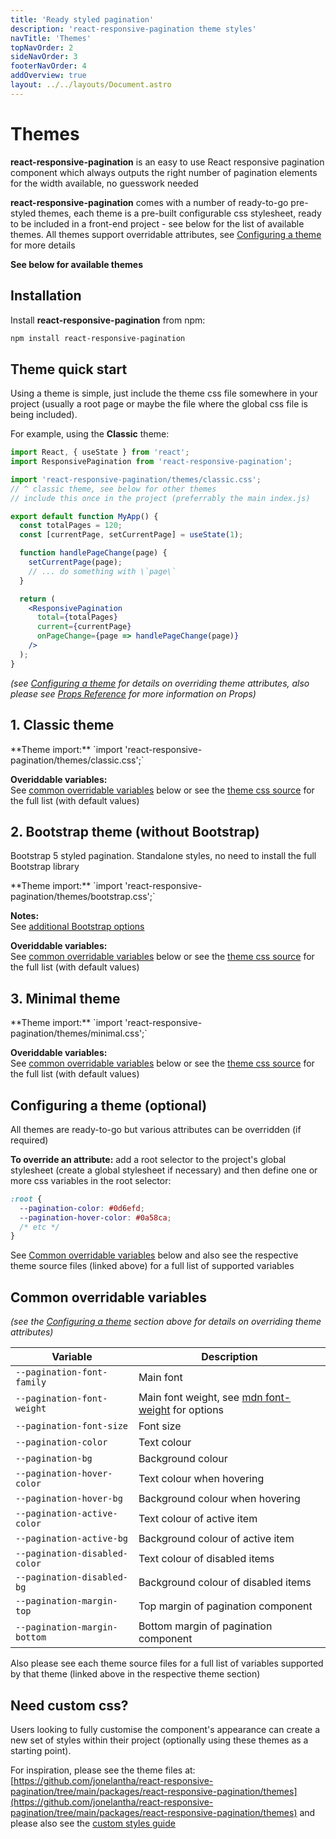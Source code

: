 ```yaml
---
title: 'Ready styled pagination'
description: 'react-responsive-pagination theme styles'
navTitle: 'Themes'
topNavOrder: 2
sideNavOrder: 3
footerNavOrder: 4
addOverview: true
layout: ../../layouts/Document.astro
---
```



# Themes

**react-responsive-pagination** is an easy to use React responsive pagination component which always outputs the right number of pagination elements for the width available, no guesswork needed

**react-responsive-pagination** comes with a number of ready-to-go pre-styled themes, each theme is a pre-built configurable css stylesheet, ready to be included in a front-end project - see below for the list of available themes. All themes support overridable attributes, see [Configuring a theme](#configuring-a-theme-optional) for more details

**See below for available themes**

## Installation

Install **react-responsive-pagination** from npm:

```bash
npm install react-responsive-pagination
```

## Theme quick start

Using a theme is simple, just include the theme css file somewhere in your project (usually a root page or maybe the file where the global css file is being included).

For example, using the **Classic** theme:

```jsx title='MyApp.js'
import React, { useState } from 'react';
import ResponsivePagination from 'react-responsive-pagination';

import 'react-responsive-pagination/themes/classic.css';
// ^ classic theme, see below for other themes
// include this once in the project (preferrably the main index.js)

export default function MyApp() {
  const totalPages = 120;
  const [currentPage, setCurrentPage] = useState(1);

  function handlePageChange(page) {
    setCurrentPage(page);
    // ... do something with \`page\`
  }

  return (
    <ResponsivePagination
      total={totalPages}
      current={currentPage}
      onPageChange={page => handlePageChange(page)}
    />
  );
}
```

_(see [Configuring a theme](#configuring-a-theme-optional) for details on overriding theme attributes, also please see [Props Reference](/props) for more information on Props)_

## 1. Classic theme

<ClassicThemeContainer hasBorder>
  <PaginationRenderer client:load />
</ClassicThemeContainer>

<ThemeAttributes>
**Theme import:**  
`import 'react-responsive-pagination/themes/classic.css';`

**Overiddable variables:**  
See [common overridable variables](#common-overridable-variables) below or see the [theme css source](https://raw.githubusercontent.com/jonelantha/react-responsive-pagination/main/packages/react-responsive-pagination/themes/classic.css) for the full list (with default values)

</ThemeAttributes>

## 2. Bootstrap theme (without Bootstrap)

Bootstrap 5 styled pagination. Standalone styles, no need to install the full Bootstrap library

<BootstrapThemeContainer hasBorder>
  <PaginationRenderer client:load />
</BootstrapThemeContainer>

<ThemeAttributes>
**Theme import:**  
`import 'react-responsive-pagination/themes/bootstrap.css';`

**Notes:**  
See [additional Bootstrap options](/bootstrap-pagination#options)

**Overiddable variables:**  
See [common overridable variables](#common-overridable-variables) below or see the [theme css source](https://raw.githubusercontent.com/jonelantha/react-responsive-pagination/main/packages/react-responsive-pagination/themes/bootstrap.css) for the full list (with default values)

</ThemeAttributes>

## 3. Minimal theme

<MinimalThemeContainer hasBorder>
  <PaginationRenderer client:load />
</MinimalThemeContainer>

<ThemeAttributes>
**Theme import:**  
`import 'react-responsive-pagination/themes/minimal.css';`

**Overiddable variables:**  
See [common overridable variables](#common-overridable-variables) below or see the [theme css source](https://raw.githubusercontent.com/jonelantha/react-responsive-pagination/main/packages/react-responsive-pagination/themes/minimal.css) for the full list (with default values)

</ThemeAttributes>

## Configuring a theme (optional)

All themes are ready-to-go but various attributes can be overridden (if required)

**To override an attribute:** add a root selector to the project's global stylesheet (create a global stylesheet if necessary) and then define one or more css variables in the root selector:

```css
:root {
  --pagination-color: #0d6efd;
  --pagination-hover-color: #0a58ca;
  /* etc */
}
```

See [Common overridable variables](#common-overridable-variables) below and also see the respective theme source files (linked above) for a full list of supported variables

## Common overridable variables

_(see the [Configuring a theme](#configuring-a-theme-optional) section above for details on overriding theme attributes)_

| Variable                      | Description                                                                                                       |
| ----------------------------- | ----------------------------------------------------------------------------------------------------------------- |
| `--pagination-font-family`    | Main font                                                                                                         |
| `--pagination-font-weight`    | Main font weight, see [mdn font-weight](https://developer.mozilla.org/en-US/docs/Web/CSS/font-weight) for options |
| `--pagination-font-size`      | Font size                                                                                                         |
| `--pagination-color`          | Text colour                                                                                                       |
| `--pagination-bg`             | Background colour                                                                                                 |
| `--pagination-hover-color`    | Text colour when hovering                                                                                         |
| `--pagination-hover-bg`       | Background colour when hovering                                                                                   |
| `--pagination-active-color`   | Text colour of active item                                                                                        |
| `--pagination-active-bg`      | Background colour of active item                                                                                  |
| `--pagination-disabled-color` | Text colour of disabled items                                                                                     |
| `--pagination-disabled-bg`    | Background colour of disabled items                                                                               |
| `--pagination-margin-top`     | Top margin of pagination component                                                                                |
| `--pagination-margin-bottom`  | Bottom margin of pagination component                                                                             |

Also please see each theme source files for a full list of variables supported by that theme (linked above in the respective theme section)

## Need custom css?

Users looking to fully customise the component's appearance can create a new set of styles within their project (optionally using these themes as a starting point).

For inspiration, please see the theme files at: [https://github.com/jonelantha/react-responsive-pagination/tree/main/packages/react-responsive-pagination/themes](https://github.com/jonelantha/react-responsive-pagination/tree/main/packages/react-responsive-pagination/themes) and please also see the [custom styles guide](/custom-styled-pagination)
